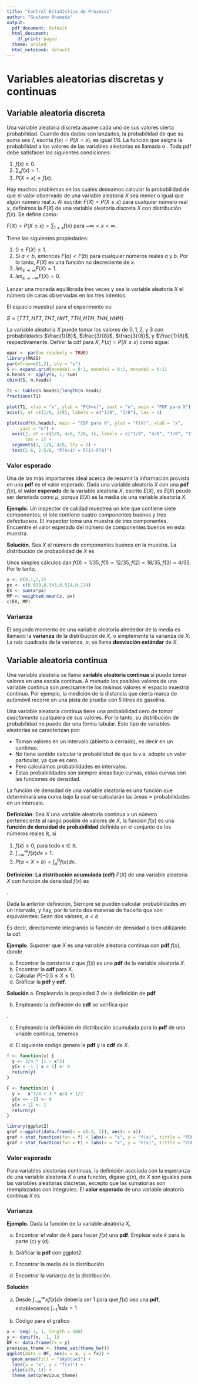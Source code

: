 ```yaml
---
title: "Control Estadístico de Procesos"
author: "Gustavo Ahumada"
output:
  pdf_document: default
  html_document:
    df_print: paged
  theme: united
  html_notebook: default
---
```


# Variables aleatorias discretas y continuas


## Variable aleatoria discreta
Una variable aleatoria discreta asume cada uno de sus valores cierta probabilidad. Cuando dos dados son lanzados, la probabilidad de que su suma sea $7$, escrita $f(x)= P(X=x)$, es igual $1/6$. La función que asigna la probabilidad a los valores de las variables aleatorias es llamada \textbf{función de densidad de probabilidad (pdf)} o \textbf{distribución de probabilidad}. Toda pdf debe satisfacer las siguientes condiciones:

1. $f(x)\geq 0$.
2. $\sum_{x}f(x)=1$.
3. $P(X=x)=f(x)$.

Hay muchos problemas en los cuales  deseamos calcular la probabilidad de que el valor observado de una variable aleatoria $X$ sea menor o igual que algún número real $x$. Al escribir  $F(X)=P(X	\leq x)$ para cualquier número real $x$, definimos la \textbf{distribución acumulada (cdf)} $F(X)$ de una variable aleatoria discreta $X$ con distribución $f(x)$. Se define como:

$F(X)=P(X	\leq x)=\sum_{t\leq x}f(x)$ para $-\infty<x<\infty$.

Tiene las siguientes propiedades:

1. $0\leq F(X)\leq 1$.
2. Si $a<b$, entonces $F(a)<F(b)$ para cualquier números reales $a$ y $b$. Por lo tanto, $F(X)$ es una función no decreciente de $x$.
3. $lim_{x\rightarrow\infty} F(X)=1$.
4. $lim_{x\rightarrow -\infty} F(X)=0$.


\textbf{Ejemplo 1} Lanzar una moneda equilibrada tres veces y sea la variable aleatoria $X$ el número de caras observadas en los tres intentos. 

\textbf{Solución} El espacio muestral para el experimento es:

$S= \{TTT, HTT, THT, HHT, TTH, HTH, THH, HHH\}$

La variable aleatoria $X$ puede tomar los valores de $0,1,2,$ y $3$ con probabilidades $\frac{1}{8}$, $\frac{3}{8}$, $\frac{3}{8}$, y $\frac{1}{8}$, respectivamente. Definir la cdf para $X$, $F(x)=P(X	\leq x)$ como sigue:

\begin{equation} 
f(n) = \left \{ \begin{matrix} 0 & \mbox{si }x<0,
\\ 1/8 & \mbox{si }0\leq x< 1,
\\ 4/8 & \mbox{si }1\leq x< 2,
\\ 7/8 & \mbox{si }2\leq x< 3,
\\ 1 & \mbox{si }x\ge 3 \end{matrix}\right. \nonumber
\end{equation} 

```r
opar <- par(no.readonly = TRUE)
library(MASS) 
par(mfrow=c(1,2), pty = "s")
S <- expand.grid(moneda1 = 0:1, moneda2 = 0:1, moneda3 = 0:1)
n.heads <- apply(S, 1, sum)
cbind(S, n.heads)
```

```r
T1 <- table(n.heads)/length(n.heads)
fractions(T1)
```


```r
plot(T1, xlab = "x", ylab = "P(X=x)", yaxt = "n", main = "PDF para X") +
axis(2, at =c(1/8, 3/8), labels = c("1/8", "3/8"), las = 1)
```


```r
plot(ecdf(n.heads), main = "CDF para X", ylab = "F(X)", xlab = "x",
     yaxt = "n") + 
  axis(2, at = c(1/8, 4/8, 7/8, 1), labels = c("1/8", "4/8", "7/8", "1"),
       las = 1) +
  segments(1, 1/8, 4/8, lty = 2) +
  text(2.6, 2.5/8, "P(X=1) = F(1)-F(0)") 
```


### Valor esperado
Una de las más importantes ideal acerca de resumir la información provista en una **pdf** es el valor esperado. Dada una variable aleatoria $X$ con una **pdf** $f(x)$, el **valor esperado** de la variable aleatoria $X$, escrito $E(X)$, es
\begin{equation} 
\mu = E(X) = \sum_{x}xf(x)  \nonumber
\end{equation} 
$E(X)$ peude ser denotada como $\mu$, porque $E(X)$ es la media de una variable aleatoria $X$.

**Ejemplo.** Un inspector de calidad muestrea un lote que contiene siete componentes; el lote contiene cuatro componentes buenos y tres defectuosos. El inspector toma una muestra de tres componentes. Encuentre el valor esperado del número de componentes buenos en esta muestra.

**Solución.** Sea $X$ el número de componentes buenos en la muestra. La distribución de probabilidad de $X$ es
\begin{equation} 
f(x) = \frac{\displaystyle\binom{4}{x} \displaystyle\binom{3}{3-x}}{\displaystyle\binom{7}{3}}, \quad x=0,1,2,3.  \nonumber
\end{equation} 

Unos simples cálculos dan $f(0)=1/35, f(1)=12/35,f(2)=18/35, f(3)=4/35$. Por lo tanto,
\begin{equation} 
E(X) = (0)\displaystyle\binom{1}{35} + (1)\displaystyle\binom{12}{35} + (2)\displaystyle\binom{18}{35} + (3)\displaystyle\binom{4}{35} = \frac{12}{7}=1.7.   \nonumber
\end{equation} 

```r
x <- c(0,1,2,3)
px <- c(0.029,0.343,0.514,0.114)
EX <- sum(x*px)
MP <- weighted.mean(x, px)
c(EX, MP)
```


### Varianza
El segundo momento de una variable aleatoria alrededor de la media es llamado la **varianza** de la distribución de $X$, o simplemente la varianza de $X$:
\begin{equation} 
\sigma^{2}_{x} = E[(X-\mu)]^2 = \sum_{x}(x-\mu)^{2}f(x)   \nonumber
\end{equation}
La raíz cuadrada de la varianza, $\sigma$, se llama **desviación estándar** de $X$.


## Variable aleatoria continua
Una variable aleatoria se llama **variable aleatoria continua** si puede tomar valores en una escala continua. A menudo los posibles valores de una variable continua son precisamente los mismos valores el espacio muestral continuo. Por ejemplo, la medición de la distancia que cierta marca de automóvil recorre en una pista de prueba con 5 litros de gasolina.

Una variable aleatoria continua tiene una probabilidad cero de tomar *exactamente* cualquiera de sus valores. Por lo tanto, su distribución de probabilidad no puede dar una forma tabular. Este tipo de variables aleatorias se caracterizan por:

- Toman valores en un intervalo (abierto o cerrado), es decir en un continuo.
- No tiene sentido calcular la probabilidad de que la v.a. adopte un valor particular, ya que es cero.
- Pero calculamos probabilidades en intervalos.
- Estas probabilidades son siempre áreas bajo curvas, estas curvas son las funciones de densidad.

La función de densidad de una variable aleatoria es una función que determinará una curva bajo la cual se calcularán las áreas = probabilidades en un intervalo.

**Definición**: Sea $X$ una variable aleatoria continua $x$ un número perteneciente al rango posible de valores de $X$, la función $f(x)$ es una **función de densidad de probabilidad** definida en el conjunto de los números reales $\mathbb{R}$, si

1. $f(x)\ge 0$, para todo $x \in \mathbb{R}$.
2. $\int_{-\infty}^{\infty}f(x)dx=1$.
3. $P(a<X>b)=\int_{a}^{b}f(x)dx$.

**Definición**: **La distribución acumulada (cdf)** $F(X)$ de una variable aleatoria $X$ con función de densidad $f(x)$ es

 \begin{equation}
 F(x) = P(X\leq x) = \int_{-\infty}^{\infty}f(t)dt \quad para \quad -\infty<x<\infty \nonumber
 \end{equation}.
 
 
 Dada la anterior definición, Siempre se pueden calcular probabilidades en un intervalo, y hay, por lo tanto dos maneras de hacerlo que son equivalentes: Sean dos valores, $a<b$
 
 \begin{equation}
 P(a<X>b)=\int_{a}^{b}f(x)dx \quad para \quad -\infty<x<\infty \nonumber
 \end{equation}
 \begin{equation}
 P(a<X>b)=F_{x}(b)-F_{x}(a) \quad para \quad -\infty<x<\infty \nonumber
 \end{equation}
 
 Es decir, directamente integrando la función de densidad o bien utilizando la cdf.
 
 
 **Ejemplo**. Suponer que $X$ es una variable aleatoria continua con **pdf** $f(x)$, donde
\begin{equation} 
f(x) = \left \{ \begin{matrix} c(1-x^{2}) & \mbox{si}-1<x\leq 1,
\\ 0 & \mbox{en otros casos.}\end{matrix}\right. \nonumber
\end{equation} 
 
a. Encontrar la constante $c$ que $f(x)$ es una **pdf** de la variable aleatoria $X$.
b. Encontrar la **cdf** para X.
c. Calcular $P(-0.5\le X\le 1)$.
d. Gráficar la **pdf** y **cdf**.

**Solución**
a. Empleando la propiedad $2$ de la definición de **pdf** 
\begin{equation}
1 = \int_{-\infty}^{\infty}f(x)dx \nonumber
\end{equation}

\begin{equation} 
\begin{split}
1 & = c\left(x - \frac{x^{3}}{3} \right)|_{-1}^{1} \\
  & = c\left(1 - \frac{1}{3} - (-1 - \frac{-1}{3})  \right) \\
  & = c\left(\frac{2}{3} -\frac{-2}{3}  \right) \\
c & = \frac34 \nonumber
\end{split}
\end{equation}  

b. Empleando la definición de **cdf** se verifica que

\begin{equation}
 F(x) = \left \{\begin{matrix} 0 & \mbox{si }x\le -1,
\\ \int_{-1}^{x} \frac34(1-t^2)dt) = \frac{-x^3}{4}+\frac{3x}{4}+\frac12 & \mbox{si } -1 < x\le 1,
\\ 1 & \mbox{si } x>1. \end{matrix}\right. \nonumber
 \end{equation}.
 
c.  Empleando la definición de distribución acumulada para la **pdf** de una vriable continua, tenemos

\begin{equation} 
\begin{split}
P(-0.5\le X\le 1) & = F(1) - F(-0.5) \\
  & = \left(\frac{-1^3}{4}+\frac{3*1}{4}+\frac{1}{2}\right) - \left(-\frac{-0.5^3}{4}+\frac{3*-0.5}{4}+\frac{1}{2}\right) \\
  & = c\left(\frac{2}{3} -\frac{-2}{3}  \right) \\
c & = \left(\frac{-1}{4}+\frac{3}{4}+\frac{1}{2}\right) - \left(\frac{1}{32}+\frac{-3}{8}+\frac{1}{2}\right) \\
  & = c\left(\frac{2}{3} -\frac{-2}{3}  \right) \\
  & = 1- \frac{5}{32}=\frac{27}{32} = 0.84375  \nonumber
\end{split}
\end{equation}  

d. El siguiente codigo genera la **pdf** y la **cdf** de $X$.
```r
f <- function(x) {
  y <- 3/4 * (1 - x^2)
  y[x < -1 | x > 1] <- 0
  return(y)
}
```


```r
F <- function(x) {
  y <- -x^3/4 + 3 * x/4 + 1/2
  y[x <= -1] <- 0
  y[x > 1] <- 1
  return(y)
}
```


```r
library(ggplot2)
graf <-ggplot(data.frame(x = c(-2, 2)), aes(x = x)) 
graf + stat_function(fun = f) + labs(x = "x", y = "f(x)", tittle = "PDF para X") 
graf + stat_function(fun = F) + labs(x = "x", y = "F(x)", tittle = "CDF para X")
```


### Valor esperado
Para variables aleatorias continuas, la definición asociada con la esperanza de una variable aleatoria $X$ o una función, digase $g(x)$, de $X$ son iguales para las variables aleatorias discretas, excepto que las sumatorias son reemplazadas con integrales. El **valor esperado** de una variable aleatoria continua $X$ es
\begin{equation} 
E(X) = \int_{-\infty}^{\infty} xf(x)dx.	   \nonumber
\end{equation}

### Varianza
\begin{equation} 
Var(X) = \sigma^{2}_{x} = E[(X- \mu)]^2 = \int_{-\infty}^{\infty} (x- \mu)^2f(x) dx.	   \nonumber
\end{equation}

**Ejemplo.** Dada la función
\begin{equation} 
f(x) = k, \quad -1<x<1    \nonumber
\end{equation}
de la variable aleatoria X,

a. Encontrar el valor de $k$ para hacer $f(x)$ una **pdf**. Emplear este $k$ para la parte (c) y (d).

b. Gráficar la **pdf** con ggplot2.

c. Encontrar la media de la distribución

d. Encontrar la varianza de la distribución.

**Solución**

a. Desde $\int_{-\infty}^{\infty} xf(x)dx$ debería ser 1 para que $f(x)$ sea una **pdf**, establecemos $\int_{-1}^{1} kdx = 1$ 

\begin{equation} 
\int_{-1}^{1} kdx = 1    \nonumber
\end{equation}
\begin{equation} 
kx |_{-1}^{1} = 1; \quad 2k = 1 \quad k = \frac{1}{2}    \nonumber
\end{equation}

b. Código para el gráfico
```r
x <- seq(-1, 1, length = 500)
y <- dunif(x, -1, 1)
DF <- data.frame(fx = y)
previous_theme <- theme_set(theme_bw())
ggplot(data = DF, aes(x = x, y = fx)) +
  geom_area(fill = "skyblue3") +
  labs(x = "x", y = "f(x)") +
  ylim(c(0, 1)) +
  theme_set(previous_theme)
```



